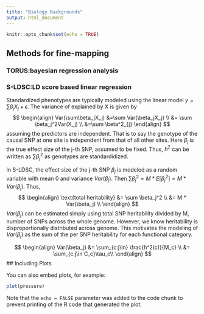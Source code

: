 ```yaml
---
title: "Biology Backgrounds"
output: html_document
---
```


```r
knitr::opts_chunk$set(echo = TRUE)
```

## Methods for fine-mapping
### **TORUS:bayesian regression analysis**


### **S-LDSC:LD score based linear regression**
Standardized phenotypes are typically modeled using the linear model $y=\sum\beta_jX_j+\epsilon$. The variance of explained by X is given by 
$$
\begin{align}
Var(\sum\beta_jX_j) &=\sum Var(\beta_jX_j) \\
                    &= \sum \beta_j^2Var(X_j) \\
                    &=\sum \beta^2_{j}
\end{align}
$$
assuming the predictors are independent. That is to say the genotype of the causal SNP at one site is independent from that of all other sites. Here $\beta_j$ is the true effect size of the j-th SNP, assumed to be fixed. Thus, $h^2$ can be written as $\sum \beta_j^2$ as genotypes are standardidized. 

In S-LDSC, the effect size of the j-th SNP $\beta_j$ is modeled as a random variable with mean 0 and variance $Var(\beta_j)$. Then $\sum \beta_j^2=M*E[\beta_j^2]=M*Var(\beta_j)$. 
Thus,
$$
\begin{align}
\text{total heritability} &= \sum \beta_j^2 \\
                          &= M * Var(\beta_j) \\
\end{align}
$$
$Var(\beta_j)$ can be estimated simply using total SNP heritability divided by M, number of SNPs across the whole genome. However, we know heritability is disproportionally distributed across genome. This motivates the modeling of $Var(\beta_j)$ as the sum of the per SNP heritability for each functional category. 

$$
\begin{align}
Var(\beta_j) &= \sum_{c:j\in} \frac{h^2(c)}{M_c} \\
             &= \sum_{c:j\in C_c}\tau_c\\
\end{align}
$$
## Including Plots

You can also embed plots, for example:

```r
plot(pressure)
```

Note that the `echo = FALSE` parameter was added to the code chunk to prevent printing of the R code that generated the plot.
